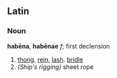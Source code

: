 ==Latin==

===Noun===
'''hab&#275;na''', '''hab&#275;nae''' ''f''; first declension

# [[thong]], [[rein]], [[lash]]. [[bridle]]
# ''(Ship's rigging)'' sheet rope